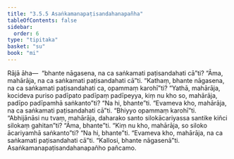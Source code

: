 ```yaml
---
title: "3.5.5 Asaṅkamanapaṭisandahanapañha"
tableOfContents: false
sidebar:
  order: 6
type: "tipitaka"
basket: "su"
book: "mi"
---
```



<DynamicBreadcrumb />

<Division number="77" book="mi" bookNo="28">

<Paragraph number="372" book="mi">
Rājā āha—  “bhante nāgasena, na ca saṅkamati paṭisandahati cā”ti? “Āma, mahārāja, na ca saṅkamati paṭisandahati cā”ti. “Kathaṃ, bhante nāgasena, na ca saṅkamati paṭisandahati ca, opammaṃ karohī”ti? “Yathā, mahārāja, kocideva puriso padīpato padīpaṃ padīpeyya, kiṃ nu kho so, mahārāja, padīpo padīpamhā saṅkanto”ti? “Na hi, bhante”ti. “Evameva kho, mahārāja, na ca saṅkamati paṭisandahati cā”ti.
</Paragraph>

<Paragraph number="373" book="mi">
“Bhiyyo opammaṃ karohī”ti. “Abhijānāsi nu tvaṃ, mahārāja, daharako santo silokācariyassa santike kiñci silokaṃ gahitan”ti? “Āma, bhante”ti. “Kiṃ nu kho, mahārāja, so siloko ācariyamhā saṅkanto”ti? “Na hi, bhante”ti. “Evameva kho, mahārāja, na ca saṅkamati paṭisandahati cā”ti.
</Paragraph>

<Paragraph number="374" book="mi">
“Kallosi, bhante nāgasenā”ti.

</Paragraph>
</Division>

<Paragraph number="375" type="center" book="mi">
Asaṅkamanapaṭisandahanapañho pañcamo.
</Paragraph>